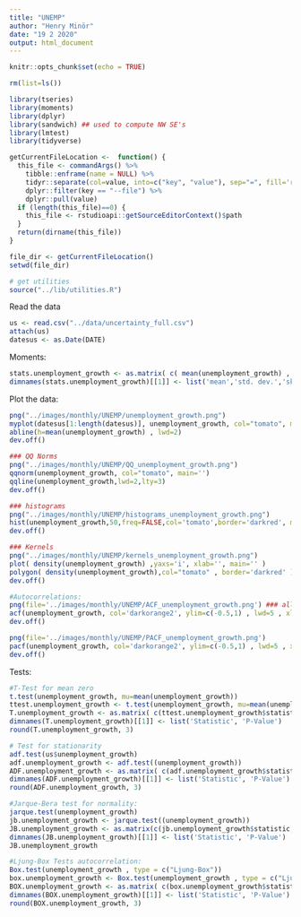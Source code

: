 ```yaml
---
title: "UNEMP"
author: "Henry Minör"
date: "19 2 2020"
output: html_document
---
```


```r
knitr::opts_chunk$set(echo = TRUE)
```

```r
rm(list=ls())

library(tseries)
library(moments)
library(dplyr)
library(sandwich) ## used to compute NW SE's
library(lmtest)
library(tidyverse)

getCurrentFileLocation <-  function() {
  this_file <- commandArgs() %>% 
    tibble::enframe(name = NULL) %>%
    tidyr::separate(col=value, into=c("key", "value"), sep="=", fill='right') %>%
    dplyr::filter(key == "--file") %>%
    dplyr::pull(value)
  if (length(this_file)==0) {
    this_file <- rstudioapi::getSourceEditorContext()$path
  }
  return(dirname(this_file))
}

file_dir <- getCurrentFileLocation()
setwd(file_dir)

# get utilities
source("../lib/utilities.R")
```

Read the data
```r
us <- read.csv("../data/uncertainty_full.csv")
attach(us)
datesus <- as.Date(DATE)
```

Moments:
```r
stats.unemployment_growth <- as.matrix( c( mean(unemployment_growth) , sd(unemployment_growth) , skewness(unemployment_growth) , kurtosis(unemployment_growth) ) ) 
dimnames(stats.unemployment_growth)[[1]] <- list('mean','std. dev.','skew','kurt')
```


Plot the data:
```r
png("../images/monthly/UNEMP/unemployment_growth.png")
myplot(datesus[1:length(datesus)], unemployment_growth, col="tomato", main='')
abline(h=mean(unemployment_growth) , lwd=2)
dev.off()

### QQ Norms
png("../images/monthly/UNEMP/QQ_unemployment_growth.png")
qqnorm(unemployment_growth, col="tomato", main='')
qqline(unemployment_growth,lwd=2,lty=3)
dev.off()

### histograms
png("../images/monthly/UNEMP/histograms_unemployment_growth.png")
hist(unemployment_growth,50,freq=FALSE,col='tomato',border='darkred', main='', xlab='')
dev.off()

### Kernels
png("../images/monthly/UNEMP/kernels_unemployment_growth.png")
plot( density(unemployment_growth) ,yaxs='i', xlab='', main='' )
polygon( density(unemployment_growth),col="tomato" , border='darkred' )
dev.off()

#Autocorrelations:
png(file='../images/monthly/UNEMP/ACF_unemployment_growth.png') ### all comments afterwards will split be add to the png file (until dev.off)
acf(unemployment_growth, col='darkorange2', ylim=c(-0.5,1) , lwd=5 , xlim=c(0,25),  main='')
dev.off()

png(file='../images/monthly/UNEMP/PACF_unemployment_growth.png')
pacf(unemployment_growth, col='darkorange2', ylim=c(-0.5,1) , lwd=5 , xlim=c(0,25), main='' )
dev.off()

```


Tests:
```r
#T-Test for mean zero
t.test(unemployment_growth, mu=mean(unemployment_growth))
ttest.unemployment_growth <- t.test(unemployment_growth, mu=mean(unemployment_growth))
T.unemployment_growth <- as.matrix( c(ttest.unemployment_growth$statistic, ttest.unemployment_growth$p.value ) ) 
dimnames(T.unemployment_growth)[[1]] <- list('Statistic', 'P-Value')
round(T.unemployment_growth, 3)

# Test for stationarity
adf.test(us$unemployment_growth)
adf.unemployment_growth <- adf.test((unemployment_growth))
ADF.unemployment_growth <- as.matrix( c(adf.unemployment_growth$statistic, adf.unemployment_growth$p.value ) ) 
dimnames(ADF.unemployment_growth)[[1]] <- list('Statistic', 'P-Value')
round(ADF.unemployment_growth, 3)

#Jarque-Bera test for normality:
jarque.test(unemployment_growth)
jb.unemployment_growth <- jarque.test((unemployment_growth))
JB.unemployment_growth <- as.matrix(c(jb.unemployment_growth$statistic, jb.unemployment_growth$p.value))
dimnames(JB.unemployment_growth)[[1]] <- list('Statistic', 'P-Value')
JB.unemployment_growth

#Ljung-Box Tests autocorrelation:
Box.test(unemployment_growth , type = c("Ljung-Box"))
box.unemployment_growth <- Box.test(unemployment_growth , type = c("Ljung-Box"))
BOX.unemployment_growth <- as.matrix( c(box.unemployment_growth$statistic, box.unemployment_growth$p.value ) ) 
dimnames(BOX.unemployment_growth)[[1]] <- list('Statistic', 'P-Value')
round(BOX.unemployment_growth, 3)
```


